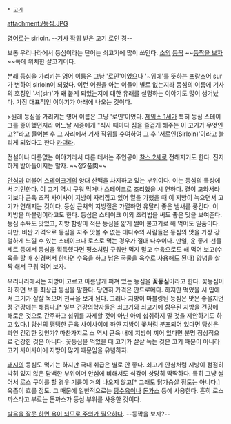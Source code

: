  * [[고기]]

attachment:/등심.JPG

[[영어]]로는 sirloin. --[[기사]] [[작위]] 받은 고기 로인 경--

보통 우리나라에서 등심이라는 단어는 쇠고기에 많이 쓰인다. [[소]]의 [[등짝]] ~~[[등짝을 보자]]~~쪽에 위치한 살코기이다.

본래 등심을 가리키는 영어 이름은 그냥 '로인'이었으나 '~위에'를 뜻하는 [[프랑스어]] sur가 변하여 sirloin이 되었다. 이런 어원을 아는 이들이 별로 없는지라 등심의 이름에 기사의 호칭인 '서(sir)'가 왜 붙게 되었는지에 대한 유래를 설명하는 이야기도 많이 생겨났다. 가장 대표적인 이야기가 아래에 나오는 것이다.

>원래 등심을 가리키는 영어 이름은 그냥 '로인'이었다. [[제임스 1세]]가 특히 등심 스테이크를 좋아했던지라 어느날 시종에게 "식사 때마다 짐을 즐겁게 해주는 이 고기가 무엇인고?"라고 물어본 후 그 자리에서 기사 작위를 수여하여 그 후 '서로인(Sirloin)'이라고 불리게 되었다고 한다 [[카더라]].

전설이나 다름없는 이야기라서 다른 데서는 주인공이 [[찰스 2세]]로 전해지기도 한다. 진지하게 받아들이지는 말자. ~~정2품肉~~

[[안심]]과 더불어 [[스테이크]]계의 양대 산맥을 차지하고 있는 부위이다. 이는 등심의 특성에서 기인한다. 이 고기 역시 구워 먹거나 스테이크로 조리했을 시 연하다. 결이 고와서라기보다 근육 조직 사이사이 지방이 자리잡고 있어 열을 가했을 때 이 지방이 녹으면서 고기가 연해지는 것이다. 등심 근처의 지방질은 가열하면 유달리 좋은 냄새를 풍긴다. 이 지방을 마블링이라고도 한다.
등심은 스테이크 이외 조리법을 써도 좋은 맛을 보여준다. 등심 수육도 맛있고, 지방 함량이 적은 등심을 얇게 썰어 불고기로 해 먹어도 일품이다. 다만, 비싼 가격으로 등심을 자주 맛볼 수 없는 대다수의 사람들은 등심의 맛을 가장 강렬하게 느낄 수 있는 스테이크나 로스로 먹는 경우가 절대 다수이다. 만일, 운 좋게 선물 세트 등에서 등심을 획득했다면 평소처럼 구워만 먹지 말고 수육으로도 해 먹어 보고(수육을 할 때 신경써서 한다면 수육을 하고 남은 국물을 육수로 사용해도 된다) 양념을 살짝 해서 구워 먹어 보자.

우리나라에서는 지방이 고르고 아름답게 퍼져 있는 등심을 '''꽃등심'''이라고 한다. 꽃등심이라 하면 보통 최상급 등심을 말한다. 당연히 가격은 안드로메다. 하지만 먹었을 시 입에서 고기가 살살 녹으며 천국을 보게 된다. 그러나 지방이 마블링된 등심은 맛은 좋을지언정 건강에는 해롭다.[* 일부 건강의학자들은 쇠고기와 쇠고기에 함유된 지방을 건강에 해로운 것으로 간주하고 섭위를 자제할 것이 아닌 아예 섭취하지 말 것을 제안하기도 하고 있다.] 당신의 탱탱한 근육 사이사이에 하얀 지방이 꽃처럼 분포되어 있다면 당신은 과연 건강한 것인가? 마찬가지로 소 역시 근육 내에 지방이 끼어 있다면 분명 정상적으로 건강한 것은 아니다. 꽃등심을 먹었을 때 고기가 살살 녹는 것은 고기 때문이 아니라 고기 사이사이에 지방이 많기 때문임을 유념하자.

[[돼지]]의 등심도 먹기는 하지만 국내 취급은 별로 안 좋다. 쇠고기 안심처럼 지방이 점점히 박혀 있지 않은 담백한 부위이며 안심에 비해서도 식감이 상당히 딱딱하다. 특히 그냥 썰어서 로스 구이를 할 경우 기름이 거의 나오지 않고[* 그래도 닭가슴살 정도는 아니다.] 육즙이 흐를 정도. 그 때문에 일반적으로는 [[탕수육]]이나 [[돈가스]] 등에 사용한다. 흔히 로스 까스라고 부르는 돈까스가 등심 부위를 사용한 것이다.

[[등신|발음을 잘못 하면 욕이 되므로 주의가 필요하다]]. --등짝을 보자?--
